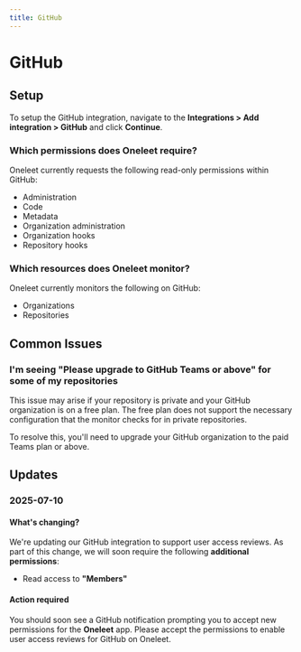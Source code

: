```yaml
---
title: GitHub
---
```


# GitHub

## Setup

To setup the GitHub integration, navigate to the **Integrations > Add integration > GitHub** and click **Continue**.

### Which permissions does Oneleet require?

Oneleet currently requests the following read-only permissions within GitHub:

- Administration
- Code
- Metadata
- Organization administration
- Organization hooks
- Repository hooks

### Which resources does Oneleet monitor?

Oneleet currently monitors the following on GitHub:

- Organizations
- Repositories

## Common Issues

### I'm seeing "Please upgrade to GitHub Teams or above" for some of my repositories

This issue may arise if your repository is private and your GitHub organization is on a free plan. The free plan does not support the necessary configuration that the monitor checks for in private repositories.

To resolve this, you'll need to upgrade your GitHub organization to the paid Teams plan or above.

## Updates

### 2025-07-10

#### What's changing?

We're updating our GitHub integration to support user access reviews. As part of this change, we will soon require the following **additional permissions**:

- Read access to **"Members"**

#### Action required

You should soon see a GitHub notification prompting you to accept new permissions for the **Oneleet** app. Please accept the permissions to enable user access reviews for GitHub on Oneleet.
